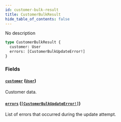 ```yaml
---
id: customer-bulk-result
title: CustomerBulkResult
hide_table_of_contents: false
---
```


No description

```graphql
type CustomerBulkResult {
  customer: User
  errors: [CustomerBulkUpdateError!]
}
```

### Fields

#### [`customer`](#) ([`User`](../../../developer/api-reference/objects/user))

Customer data.

#### [`errors`](#) ([`[CustomerBulkUpdateError!]`](../../../developer/api-reference/objects/customer-bulk-update-error))

List of errors that occurred during the update attempt.
